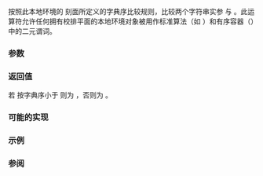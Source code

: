 {{cpp/locale/locale/title|operator()}}
{{cpp/locale/locale/navbar}}
{{ddcl|
template&lt; class CharT, class Traits, class Alloc &gt;
bool operator()( const std::basic_string&lt;CharT,Traits,Alloc&gt;&amp; s1,
                 const std::basic_string&lt;CharT,Traits,Alloc&gt;&amp; s2 ) const;
}}

按照此本地环境的 {{c|std::collate&lt;charT&gt;}} 刻面所定义的字典序比较规则，比较两个字符串实参 {{c|s1}} 与 {{c|s2}}。此运算符允许任何拥有校排平面的本地环境对象被用作标准算法（如 {{lc|std::sort}}）和有序容器（{{lc|std::set}}）中的二元谓词。

===参数===
{{par begin}}
{{par|s1|要比较的第一字符串}}
{{par|s2|要比较的第二字符串}}
{{par end}}

===返回值===
若 {{c|s1}} 按字典序小于 {{c|s2}} 则为 {{c|true}}，否则为 {{c|false}}。

===可能的实现===
{{eq fun
|1=
template&lt;class CharT, class Traits, class Alloc&gt;
bool operator()(const std::basic_string&lt;CharT,Traits,Alloc&gt;&amp; s1,
                const std::basic_string&lt;CharT,Traits,Alloc&gt;&amp; s2) const
{
    return std::use_facet&lt;std::collate&lt;CharT&gt;&gt;(*this).compare(
               s1.data(), s1.data() + s1.size(),
               s2.data(), s2.data() + s2.size()) &lt; 0;
}
}}

===示例===
{{example
|{{lc|std::string|string}} 的 {{lc|std::vector|vector}} 能以本地环境对象为比较器，按照非默认的本地环境排序：
|code=
#include &lt;algorithm&gt;
#include &lt;cassert&gt;
#include &lt;locale&gt;
#include &lt;string&gt;
#include &lt;vector&gt;

int main()
{
    std::vector&lt;std::wstring&gt; v = {L"жил", L"был", L"кот"};
    std::sort(v.begin(), v.end(), std::locale("ru_RU.UTF8"));
    assert(v[0] == L"был");
    assert(v[1] == L"жил");
    assert(v[2] == L"кот");
}
|output=
}}

===参阅===
{{dsc begin}}
{{dsc inc|cpp/locale/dsc collate}}
{{dsc end}}

{{langlinks|de|en|es|fr|it|ja|pt|ru}}